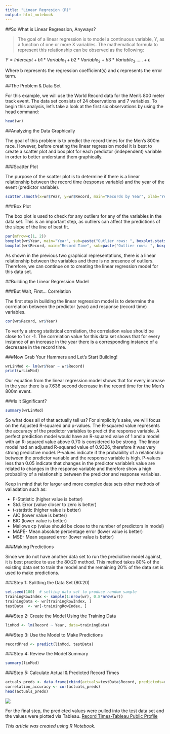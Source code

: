 ```yaml
---
title: "Linear Regresion (R)"
output: html_notebook
---
```


##So What is Linear Regression, Anyways?

> The goal of a linear regression is to model a continuous variable, Y, as a function of one or more X variables. The mathematical formula to represent this relationship can be observed as the following:

$Y = Intercept + b1 * Variable_1 + b2 * Variable_2 + b3 * Variable_3……+ϵ$

Where b represents the regression coefficient(s) and ϵ represents the error term.

##The Problem & Data Set

For this example, we will use the World Record data for the Men's 800 meter track event. The data set consists of 24 observations and 7 variables. To begin this analysis, let's take a look at the first six observations by using the head command:

```r
head(wr)
```

##Analyzing the Data Graphically

The goal of this problem is to predict the record times for the Men's 800m race. However, before creating the linear regression model it is best to create a scatter plot and box plot for each predictor (independent) variable in order to better understand them graphically.


###Scatter Plot

The purpose of the scatter plot is to determine if there is a linear relationship between the record time (response variable) and the year of the event (predictor variable). 

```r
scatter.smooth(x=wr$Year, y=wr$Record, main="Records by Year", xlab='Year', ylab='Record Time')
```

###Box Plot

The box plot is used to check for any outliers for any of the variables in the data set. This is an important step, as outliers can affect the predictions of the slope of the line of best fit.

```r
par(mfrow=c(1, 2))
boxplot(wr$Year, main="Year", sub=paste("Outlier rows: ", boxplot.stats(wr$Year)$out))
boxplot(wr$Record, main="Record Time", sub=paste("Outlier rows: ", boxplot.stats(wr$Record)$out))
```

As shown in the previous two graphical representations, there is a linear relationship between the variables and there is no presence of outliers. Therefore, we can continue on to creating the linear regression model for this data set.

##Building the Linear Regression Model

###But Wait, First... Correlation

The first step in building the linear regression model is to determine the correlation between the predictor (year) and response (record time) variables. 

```r
cor(wr$Record, wr$Year)
```
To verify a strong statistical correlation, the correlation value should be close to 1 or -1. The correlation value for this data set shows that for every instance of an increase in the year there is a corresponding instance of a decresase in the record time. 

###Now Grab Your Hammers and Let's Start Building!

```r
wrLinMod <- lm(wr$Year ~ wr$Record) 
print(wrLinMod)
```
Our equation from the linear regression model shows that for every increase in the year there is a 7.636 second decrease in the record time for the Men's 800m event.

###Is it Significant?

```r
summary(wrLinMod)
```


So what does all of that actually tell us? 
For simplicity's sake, we will focus on the Adjusted R-squared and p-values. The R-squared value represents the accuracy of the predictor variables to predict the response variable. A perfect prediction model would have an R-squared value of 1 and a model with an R-squared value above 0.70 is considered to be strong. The linear model had an adjusted R-squared value of 0.9326, therefore it was very strong predictive model. P-values indicate if the probability of a relationship between the predictor variable and the response variable is high. P-values less than 0.05 indicate that changes in the predictor variable’s value are related to changes in the response variable and therefore show a high probability of a relationship between the predictor and response variables.

Keep in mind that for larger and more complex data sets other methods of valiadation such as:

* F-Statistic	(higher value is better)
* Std. Error	(value closer to zero is better)
* t-statistic	(higher value is better)
* AIC	(lower value is better)
* BIC	(lower value is better)
* Mallows cp	(value should be close to the number of predictors in model)
* MAPE- Mean absolute percentage error (lower value is better)
* MSE- Mean squared error (lower value is better)

###Making Predictions

Since we do not have another data set to run the predicitive model against, it is best practice to use the 80:20 method. This method takes 80% of the existing data set to train the model and the remaining 20% of the data set is used to make predictions. 

###Step 1: Splitting the Data Set (80:20)
```r
set.seed(100)  # setting data set to produce random sample
trainingRowIndex <- sample(1:nrow(wr), 0.8*nrow(wr))  
trainingData <- wr[trainingRowIndex, ]  
testData  <- wr[-trainingRowIndex, ]
```

###Step 2: Create the Model Using the Training Data
```r
linMod <- lm(Record ~ Year, data=trainingData)
```

###Step 3: Use the Model to Make Predictions
```r
recordPred <- predict(linMod, testData) 
```

###Step 4: Review the Model Summary
```r
summary(linMod)
```

###Step 5: Calculate Actual & Predicted Record Times
```r
actuals_preds <- data.frame(cbind(actuals=testData$Record, predicteds=recordPred))
correlation_accuracy <- cor(actuals_preds)  
head(actuals_preds)
```

![](Desktop/finalgraph.png)

For the final step, the predicted values were pulled into the test data set and the values were plotted via Tableau. [Record Times-Tableau Public Profile](https://public.tableau.com/profile/kayla.horeftis#!/vizhome/RecordTimes/RecordTimeActualvsPredicted)


*This article was created using R Notebook.*